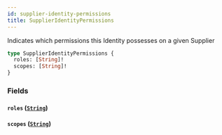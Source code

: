 ```yaml
---
id: supplier-identity-permissions
title: SupplierIdentityPermissions
---
```


Indicates which permissions this Identity possesses on a given Supplier

```graphql
type SupplierIdentityPermissions {
  roles: [String]!
  scopes: [String]!
}
```

### Fields

#### `roles` ([`String`](/developers/supplier-apis/supply-api/graphql/reference/scalars/string))

#### `scopes` ([`String`](/developers/supplier-apis/supply-api/graphql/reference/scalars/string))
